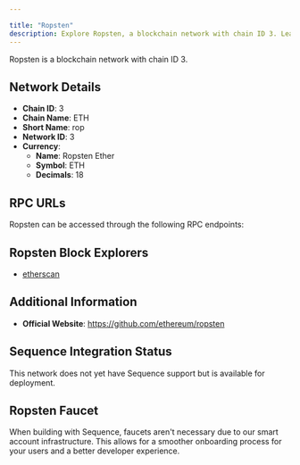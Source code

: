 ```yaml
---

title: "Ropsten"
description: Explore Ropsten, a blockchain network with chain ID 3. Learn about its native currency, Ropsten Ether, and how to interact with the network.
---
```




Ropsten is a blockchain network with chain ID 3.

## Network Details

- **Chain ID**: 3
- **Chain Name**: ETH
- **Short Name**: rop
- **Network ID**: 3
- **Currency**: 
  - **Name**: Ropsten Ether
  - **Symbol**: ETH
  - **Decimals**: 18

## RPC URLs

Ropsten can be accessed through the following RPC endpoints:



## Ropsten Block Explorers

- [etherscan](https://ropsten.etherscan.io)

## Additional Information

- **Official Website**: https://github.com/ethereum/ropsten

## Sequence Integration Status

This network does not yet have Sequence support but is available for deployment.

## Ropsten Faucet

When building with Sequence, faucets aren't necessary due to our smart account infrastructure. This allows for a smoother onboarding process for your users and a better developer experience.
